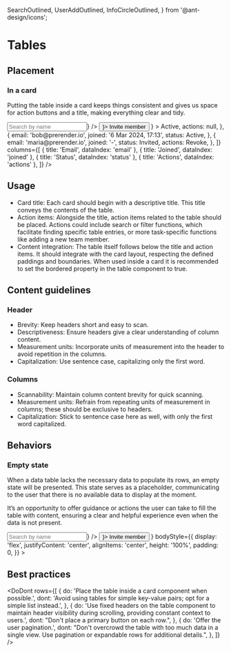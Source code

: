   SearchOutlined,
  UserAddOutlined,
  InfoCircleOutlined,
} from '@ant-design/icons';

<Meta title="Patterns/Tables" />

# Tables

## Placement

### In a card

Putting the table inside a card keeps things consistent and gives us space for action buttons and a title, making everything clear and tidy.

<Unstyled>
  <ThemeProvider>
    <Card
      title="Members"
      extra={
        <Space>
          <Input
            placeholder="Search by name"
            size="small"
            suffix={<SearchOutlined />}
          />
          <Button type="primary" size="small" icon={<UserAddOutlined />}>
            Invite member
          </Button>
        </Space>
      }
    >
      <Table
        rowKey="email"
        size="middle"
        bordered
        pagination={false}
        dataSource={[
          {
            email: 'steve@prerender.io',
            joined: '6 Mar 2024, 17:12',
            status: <Tag>Active</Tag>,
            actions: null,
          },
          {
            email: 'bob@prerender.io',
            joined: '6 Mar 2024, 17:13',
            status: <Tag>Active</Tag>,
          },
          {
            email: 'maria@prerender.io',
            joined: '-',
            status: <Tag color="processing">Invited</Tag>,
            actions: <a>Revoke</a>,
          },
        ]}
        columns={[
          { title: 'Email', dataIndex: 'email' },
          { title: 'Joined', dataIndex: 'joined' },
          { title: 'Status', dataIndex: 'status' },
          { title: 'Actions', dataIndex: 'actions' },
        ]}
      />
    </Card>
  </ThemeProvider>
</Unstyled>

## Usage

- Card title: Each card should begin with a descriptive title. This title conveys the contents of the table.
- Action items: Alongside the title, action items related to the table should be placed. Actions could include search or filter functions, which facilitate finding specific table entries, or more task-specific functions like adding a new team member.
- Content integration: The table itself follows below the title and action items. It should integrate with the card layout, respecting the defined paddings and boundaries. When used inside a card it is recommended to set the bordered property in the table component to true.

## Content guidelines

### Header

- Brevity: Keep headers short and easy to scan.
- Descriptiveness: Ensure headers give a clear understanding of column content.
- Measurement units: Incorporate units of measurement into the header to avoid repetition in the columns.
- Capitalization: Use sentence case, capitalizing only the first word.

### Columns

- Scannability: Maintain column content brevity for quick scanning.
- Measurement units: Refrain from repeating units of measurement in columns; these should be exclusive to headers.
- Capitalization: Stick to sentence case here as well, with only the first word capitalized.

## Behaviors

### Empty state

When a data table lacks the necessary data to populate its rows, an empty state will be presented. This state serves as a placeholder, communicating to the user that there is no available data to display at the moment.

It’s an opportunity to offer guidance or actions the user can take to fill the table with content, ensuring a clear and helpful experience even when the data is not present.

<Unstyled>
  <ThemeProvider>
    <Card
      style={{ height: 400 }}
      title="Members"
      extra={
        <Space>
          <Input
            placeholder="Search by name"
            size="small"
            suffix={<SearchOutlined />}
          />
          <Button type="primary" size="small" icon={<UserAddOutlined />}>
            Invite member
          </Button>
        </Space>
      }
      bodyStyle={{
        display: 'flex',
        justifyContent: 'center',
        alignItems: 'center',
        height: '100%',
        padding: 0,
      }}
    >
      <Empty description="Start by inviting more members." />
    </Card>
  </ThemeProvider>
</Unstyled>

## Best practices

<DoDont
  rows={[
    {
      do: 'Place the table inside a card component when possible.',
      dont: 'Avoid using tables for simple key-value pairs; opt for a simple list instead.',
    },
    {
      do: 'Use fixed headers on the table component to maintain header visibility during scrolling, providing constant context to users.',
      dont: "Don't place a primary button on each row.",
    },
    {
      do: 'Offer the user pagination.',
      dont: "Don't overcrowd the table with too much data in a single view. Use pagination or expandable rows for additional details.",
    },
  ]}
/>
